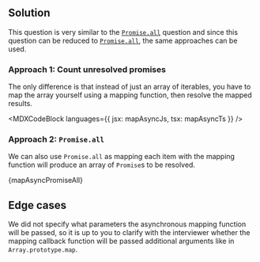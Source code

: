 

## Solution

This question is very similar to the [`Promise.all`](/questions/javascript/promise-all) question and since this question can be reduced to [`Promise.all`](/questions/javascript/promise-all), the same approaches can be used.

### Approach 1: Count unresolved promises

The only difference is that instead of just an array of iterables, you have to map the array yourself using a mapping function, then resolve the mapped results.

<MDXCodeBlock languages={{ jsx: mapAsyncJs, tsx: mapAsyncTs }} />

### Approach 2: `Promise.all`

We can also use `Promise.all` as mapping each item with the mapping function will produce an array of `Promise`s to be resolved.

<MDXCodeBlock>{mapAsyncPromiseAll}</MDXCodeBlock>

## Edge cases

We did not specify what parameters the asynchronous mapping function will be passed, so it is up to you to clarify with the interviewer whether the mapping callback function will be passed additional arguments like in `Array.prototype.map`.
